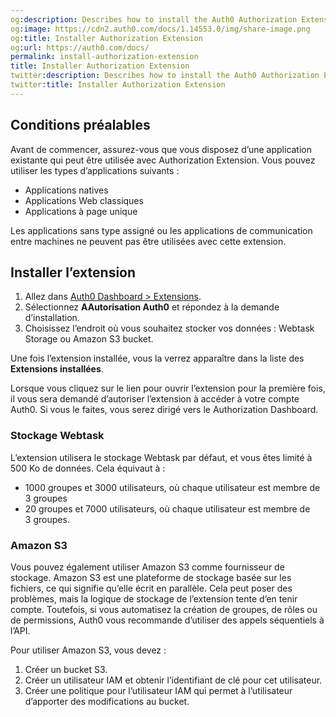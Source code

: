```yaml
---
og:description: Describes how to install the Auth0 Authorization Extension.
og:image: https://cdn2.auth0.com/docs/1.14553.0/img/share-image.png
og:title: Installer Authorization Extension
og:url: https://auth0.com/docs/
permalink: install-authorization-extension
title: Installer Authorization Extension
twitter:description: Describes how to install the Auth0 Authorization Extension.
twitter:title: Installer Authorization Extension
---
```




## Conditions préalables

Avant de commencer, assurez-vous que vous disposez d’une application existante qui peut être utilisée avec Authorization Extension. Vous pouvez utiliser les types d’applications suivants :

* Applications natives
* Applications Web classiques
* Applications à page unique

Les applications sans type assigné ou les applications de communication entre machines ne peuvent pas être utilisées avec cette extension.

## Installer l’extension

1. Allez dans [Auth0 Dashboard > Extensions](%24%7Bmanage_url%7D/#/extensions).
2. Sélectionnez **AAutorisation Auth0** et répondez à la demande d’installation.
3. Choisissez l’endroit où vous souhaitez stocker vos données : Webtask Storage ou Amazon S3 bucket.

Une fois l’extension installée, vous la verrez apparaître dans la liste des **Extensions installées**.





Lorsque vous cliquez sur le lien pour ouvrir l’extension pour la première fois, il vous sera demandé d’autoriser l’extension à accéder à votre compte Auth0. Si vous le faites, vous serez dirigé vers le Authorization Dashboard.



### Stockage Webtask

L’extension utilisera le stockage Webtask par défaut, et vous êtes limité à 500 Ko de données. Cela équivaut à :

* 1000 groupes et 3000 utilisateurs, où chaque utilisateur est membre de 3 groupes
* 20 groupes et 7000 utilisateurs, où chaque utilisateur est membre de 3 groupes.

### Amazon S3

Vous pouvez également utiliser Amazon S3 comme fournisseur de stockage. Amazon S3 est une plateforme de stockage basée sur les fichiers, ce qui signifie qu’elle écrit en parallèle. Cela peut poser des problèmes, mais la logique de stockage de l’extension tente d’en tenir compte. Toutefois, si vous automatisez la création de groupes, de rôles ou de permissions, Auth0 vous recommande d’utiliser des appels séquentiels à l’API.



Pour utiliser Amazon S3, vous devez :

1. Créer un bucket S3.
2. Créer un utilisateur IAM et obtenir l’identifiant de clé pour cet utilisateur.
3. Créer une politique pour l’utilisateur IAM qui permet à l’utilisateur d’apporter des modifications au bucket.
